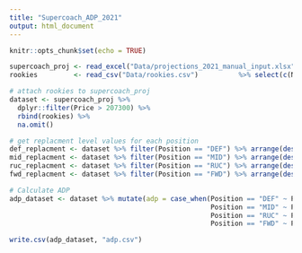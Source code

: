 ```yaml
---
title: "Supercoach_ADP_2021"
output: html_document
---
```


```r
knitr::opts_chunk$set(echo = TRUE)
```

```r

supercoach_proj <- read_excel("Data/projections_2021_manual_input.xlsx") %>% select(c(Name, Team, Position, Proj_Score = updated_proj, Price))
rookies         <- read_csv("Data/rookies.csv")          %>% select(c(Name, Team, Position, Proj_Score = proj_score, Price))

# attach rookies to supercoach_proj
dataset <- supercoach_proj %>% 
  dplyr::filter(Price > 207300) %>%
  rbind(rookies) %>%
  na.omit()
```


```r
# get replacment level values for each position
def_replacment <- dataset %>% filter(Position == "DEF") %>% arrange(desc(Proj_Score)) %>% slice(40) %>% select(replace_value = Proj_Score)
mid_replacment <- dataset %>% filter(Position == "MID") %>% arrange(desc(Proj_Score)) %>% slice(50) %>% select(replace_value = Proj_Score)
ruc_replacment <- dataset %>% filter(Position == "RUC") %>% arrange(desc(Proj_Score)) %>% slice(10) %>% select(replace_value = Proj_Score)
fwd_replacment <- dataset %>% filter(Position == "FWD") %>% arrange(desc(Proj_Score)) %>% slice(40) %>% select(replace_value = Proj_Score)

# Calculate ADP
adp_dataset <- dataset %>% mutate(adp = case_when(Position == "DEF" ~ Proj_Score - def_replacment$replace_value,
                                                  Position == "MID" ~ Proj_Score - mid_replacment$replace_value,
                                                  Position == "RUC" ~ Proj_Score - ruc_replacment$replace_value,
                                                  Position == "FWD" ~ Proj_Score - fwd_replacment$replace_value))
```


```r
write.csv(adp_dataset, "adp.csv")
```

